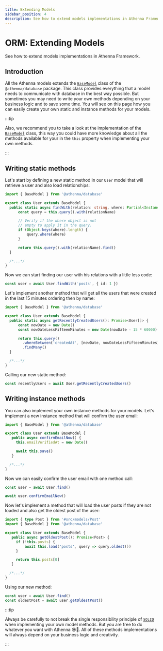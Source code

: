 ```yaml
---
title: Extending Models
sidebar_position: 4
description: See how to extend models implementations in Athenna Framework.
---
```


# ORM: Extending Models

See how to extend models implementations in Athenna Framework.

## Introduction

All the Athenna models extends the
[`BaseModel`](https://github.com/AthennaIO/Database/blob/develop/src/models/BaseModel.ts) 
class of the `@athenna/database` package. This class
provides everything that a model needs to communicate with database
in the best way possible. But sometimes you may need to write your 
own methods depending on your business logic and to save some time. 
You will see on this page how you can easily create your own static
and instance methods for your models.

:::tip

Also, we recommend you to take a look at the implementation of the 
[`BaseModel`](https://github.com/AthennaIO/Database/blob/develop/src/models/BaseModel.ts) 
class, this way you could have more knowledge about all the methods 
available for your in the `this` property when implementing your own methods.

:::

## Writing static methods

Let's start by defining a new static method in our 
`User` model that will retrieve a user and also load 
relationships:

```typescript
import { BaseModel } from '@athenna/database'

export class User extends BaseModel {
  public static async findWith(relation: string, where: Partial<InstanceType<User>> = {}): Promise<User> {
      const query = this.query().with(relationName)

      // Verify if the where object is not
      // empty to apply it in the query.
      if (Object.keys(where).length) {
          query.where(where)
      }

      return this.query().with(relationName).find()
  }

  /*...*/
}
```

Now we can start finding our user with his relations with a little less code:

```typescript
const user = await User.findWith('posts', { id: 1 })
```

Let's implement another method that will get all the users that were 
created in the last 15 minutes ordering then by name:

```typescript
import { BaseModel } from '@athenna/database'

export class User extends BaseModel {
  public static async getRecentlyCreatedUsers(): Promise<User[]> {
      const nowDate = new Date()
      const nowDateLessFifteenMinutes = new Date(nowDate - 15 * 60000)

      return this.query()
        .whereBetween('createdAt', [nowDate, nowDateLessFifteenMinutes])
        .findMany()
  }

  /*...*/
}
```

Calling our new static method:

```typescript
const recentlyUsers = await User.getRecentlyCreatedUsers()
```

## Writing instance methods

You can also implement your own instance methods for your 
models. Let's implement a new instance method that will 
confirm the user email:

```typescript
import { BaseModel } from '@athenna/database'

export class User extends BaseModel {
   public async confirmEmailNow() {
     this.emailVerifiedAt = new Date()

     await this.save()
   }

  /*...*/
}
```

Now we can easily confirm the user email with one 
method call:

```typescript
const user = await User.find()

await user.confirmEmailNow()
```

Now let's implement a method that will load the user 
posts if they are not loaded and also get the oldest 
post of the user:

```typescript
import { type Post } from '#src/models/Post'
import { BaseModel } from '@athenna/database'

export class User extends BaseModel {
   public async getOldestPost(): Promise<Post> {
     if (!this.posts) {
         await this.load('posts', query => query.oldest())
     }

     return this.posts[0]
   }

  /*...*/
}
```

Using our new method:

```typescript
const user = await User.find()
const oldestPost = await user.getOldestPost()
```

:::tip

Always be carefully to not break the single responsibility principle 
of [`SOLID`](https://medium.com/backticks-tildes/the-s-o-l-i-d-principles-in-pictures-b34ce2f1e898) 
when implementing your own model methods. But you are free to do whatever 
you want with Athenna 😎🤙. All of these methods implementations will always
depend on your business logic and creativity.

:::
